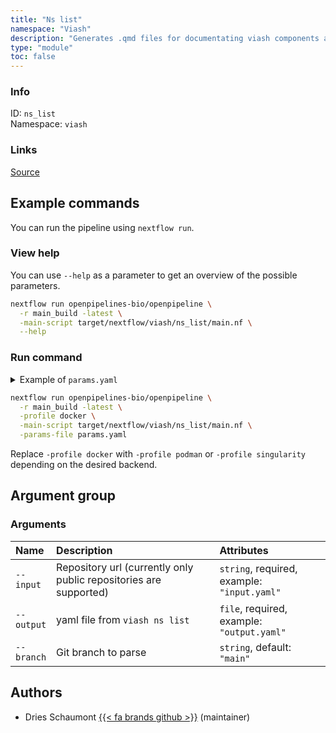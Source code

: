 ```yaml
---
title: "Ns list"
namespace: "Viash"
description: "Generates .qmd files for documentating viash components and workflows"
type: "module"
toc: false
---
```


::: {.column-margin}

### Info

ID: `ns_list`  
Namespace: `viash`

### Links
[Source](https://github.com/openpipelines-bio/openpipeline/blob/main_build/viash_tools/src/viash/ns_list){.btn-action .btn-sm .btn-info .btn role="button"}

:::



## Example commands

You can run the pipeline using `nextflow run`.

### View help

You can use `--help` as a parameter to get an overview of the possible parameters.

```bash
nextflow run openpipelines-bio/openpipeline \
  -r main_build -latest \
  -main-script target/nextflow/viash/ns_list/main.nf \
  --help
```

### Run command

<details>
<summary>Example of `params.yaml`</summary>
```yaml

```
</details>

```bash
nextflow run openpipelines-bio/openpipeline \
  -r main_build -latest \
  -profile docker \
  -main-script target/nextflow/viash/ns_list/main.nf \
  -params-file params.yaml
```

:::{.callout-note}
Replace `-profile docker` with `-profile podman` or `-profile singularity` depending on the desired backend.
:::

## Argument group

### Arguments

|Name       |Description                                                       |Attributes                                  |
|:----------|:-----------------------------------------------------------------|:-------------------------------------------|
|`--input`  |Repository url (currently only public repositories are supported) |`string`, required, example: `"input.yaml"` |
|`--output` |yaml file from `viash ns list`                                    |`file`, required, example: `"output.yaml"`  |
|`--branch` |Git branch to parse                                               |`string`, default: `"main"`                 |

## Authors

  * Dries Schaumont [{{< fa brands github >}}](https://github.com/DriesSchaumont) (maintainer)
